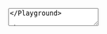 

<Playground playgroundLink="/storybook/eu/index.html?selectedKind=TextArea&selectedStory=default&stories=1">
  <TextArea
    id="example1"
    label={demoContentDefault.label}
    placeholder={demoContentDefault.placeholder}
    rows={4}
    helperText="Help message"
  />
</Playground>

## Disabled

<Playground playgroundLink="/storybook/eu/index.html?selectedKind=TextArea&selectedStory=default&stories=1">
  <TextArea
    id="example2"
    label={demoContentDefault.label}
    placeholder={demoContentDefault.placeholder}
    rows={4}
    helperText="Help message"
    disabled
  />
</Playground>

## With error

<Playground playgroundLink="/storybook/eu/index.html?selectedKind=TextArea&selectedStory=default&stories=1">
  <TextArea
    id="example3"
    label={demoContentDefault.label}
    placeholder={demoContentDefault.placeholder}
    rows={4}
    helperText="Help message"
    invalid
    invalidText="Error message"
  />
</Playground>
